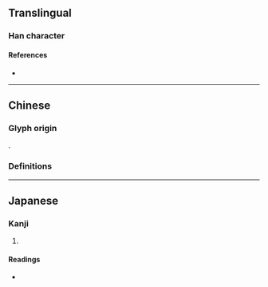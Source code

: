 {{also|博}}
{{character info}}
==Translingual==

===Han character===
{{Han char|rn=61|rad=心|as=10|sn=13|four=|canj=PIBI|ids=⿰忄尃}}

====References====
* {{Han ref|kx=0397.040|dkj=11028|hdz=42336.030|uh=613D|ud=24893}}

----

==Chinese==
===Glyph origin===
{{Han etym}}
{{Han compound|心|尃|c1=s|c2=p|t1=heart|ls=psc}}.
===Definitions===
{{zh-see|博|v}}

----

==Japanese==

===Kanji===
{{ja-kanji|grade=|rs=心10}}

# {{rfdef|ja|sort=心10}}

====Readings====
* {{ja-readings
|goon=はく
|kanon=はく
|kanyoon=ばく
|kun=ひろい, ひろめる
}}